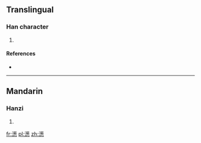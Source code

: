 ==Translingual==

===Han character===
{{Han char|rn=85|rad=水|as=13|sn=16|four=3413<sub>2</sub>|canj=水廿心心 (ETPP)}}

# {{defn|Han|sort=水13}}

====References====
* {{Han ref|kx=0655.030|dkj=18457|dj=1065.120|hdz=31752.160|uh=6FCD|ud=28621|bh=EA43|bd=59971}}

----

==Mandarin==

===Hanzi===
{{cmn-hanzi|pin=[[sōng]] ([[song1]])|wg=sung<sup>1</sup>}}

# {{defn|lang=cmn|sort=水13}}

[[fr:濍]]
[[pl:濍]]
[[zh:濍]]